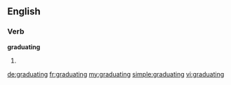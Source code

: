 ==English==

===Verb===
'''graduating'''

# {{present participle of|[[graduate]]}}

[[de:graduating]]
[[fr:graduating]]
[[my:graduating]]
[[simple:graduating]]
[[vi:graduating]]
